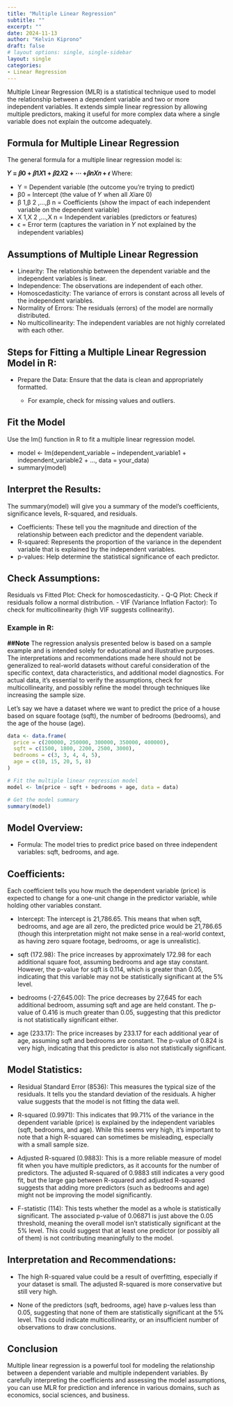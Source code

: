 ```yaml
---
title: "Multiple Linear Regression"
subtitle: ""
excerpt: ""
date: 2024-11-13
author: "Kelvin Kiprono"
draft: false
# layout options: single, single-sidebar
layout: single
categories:
- Linear Regression
---
```


Multiple Linear Regression (MLR) is a statistical technique used to model the relationship between a dependent variable and two or more independent variables. It extends simple linear regression by allowing multiple predictors, making it useful for more complex data where a single variable does not explain the outcome adequately.

## Formula for Multiple Linear Regression

The general formula for a multiple linear regression model is:

**𝑌 = 𝛽0 + 𝛽1𝑋1 + 𝛽2𝑋2 + ⋯ +𝛽𝑛𝑋𝑛 + 𝜖**
Where:

 - Y = Dependent variable (the outcome you're trying to predict)
 - β0 = Intercept (the value of 𝑌 when all 𝑋𝑖are 0)
 - β 1,β 2 ,…,β n = Coefficients (show the impact of each independent variable on the dependent variable)
 - X 1,X 2 ,…,X n = Independent variables (predictors or features)
 - ϵ = Error term (captures the variation in 𝑌 not explained by the independent variables)
 
## Assumptions of Multiple Linear Regression  

- Linearity: The relationship between the dependent variable and the independent variables is linear.
- Independence: The observations are independent of each other.
- Homoscedasticity: The variance of errors is constant across all levels of the independent variables.
- Normality of Errors: The residuals (errors) of the model are normally distributed.
- No multicollinearity: The independent variables are not highly correlated with each other.

## Steps for Fitting a Multiple Linear Regression Model in R:

- Prepare the Data: Ensure that the data is clean and appropriately formatted.

   - For example, check for missing values and outliers.
   
## Fit the Model 
Use the lm() function in R to fit a multiple linear regression model.

- model <- lm(dependent_variable ~ independent_variable1 + independent_variable2 + ..., data = your_data)
- summary(model)

## Interpret the Results: 

The summary(model) will give you a summary of the model's coefficients, significance levels, R-squared, and residuals.

- Coefficients: These tell you the magnitude and direction of the relationship between each predictor and the dependent variable.
- R-squared: Represents the proportion of the variance in the dependent variable that is explained by the independent variables.
- p-values: Help determine the statistical significance of each predictor.

## Check Assumptions:

Residuals vs Fitted Plot: Check for homoscedasticity.
- Q-Q Plot: Check if residuals follow a normal distribution.
- VIF (Variance Inflation Factor): To check for multicollinearity (high VIF suggests collinearity).

### Example in R:
**##Note**
The regression analysis presented below is based on a sample example and is intended solely for educational and illustrative purposes. The interpretations and recommendations made here should not be generalized to real-world datasets without careful consideration of the specific context, data characteristics, and additional model diagnostics. For actual data, it's essential to verify the assumptions, check for multicollinearity, and possibly refine the model through techniques like increasing the sample size.

Let’s say we have a dataset where we want to predict the price of a house based on square footage (sqft), the number of bedrooms (bedrooms), and the age of the house (age).

```r
data <- data.frame(
  price = c(200000, 250000, 300000, 350000, 400000),
  sqft = c(1500, 1800, 2200, 2500, 3000),
  bedrooms = c(3, 3, 4, 4, 5),
  age = c(10, 15, 20, 5, 8)
)
```
```r
# Fit the multiple linear regression model
model <- lm(price ~ sqft + bedrooms + age, data = data)

```

```r
# Get the model summary
summary(model)
```
## Model Overview:

- Formula: The model tries to predict price based on three independent variables: sqft, bedrooms, and age.

## Coefficients:

Each coefficient tells you how much the dependent variable (price) is expected to change for a one-unit change in the predictor variable, while holding other variables constant.

- Intercept: The intercept is 21,786.65. This means that when sqft, bedrooms, and age are all zero, the predicted price would be 21,786.65 (though this interpretation might not make sense in a real-world context, as having zero square footage, bedrooms, or age is unrealistic).

- sqft (172.98): The price increases by approximately 172.98 for each additional square foot, assuming bedrooms and age stay constant. However, the p-value for sqft is 0.114, which is greater than 0.05, indicating that this variable may not be statistically significant at the 5% level.

- bedrooms (-27,645.00): The price decreases by 27,645 for each additional bedroom, assuming sqft and age are held constant. The p-value of 0.416 is much greater than 0.05, suggesting that this predictor is not statistically significant either.

- age (233.17): The price increases by 233.17 for each additional year of age, assuming sqft and bedrooms are constant. The p-value of 0.824 is very high, indicating that this predictor is also not statistically significant.

## Model Statistics:

- Residual Standard Error (8536): This measures the typical size of the residuals. It tells you the standard deviation of the residuals. A higher value suggests that the model is not fitting the data well.

- R-squared (0.9971): This indicates that 99.71% of the variance in the dependent variable (price) is explained by the independent variables (sqft, bedrooms, and age). While this seems very high, it's important to note that a high R-squared can sometimes be misleading, especially with a small sample size.

- Adjusted R-squared (0.9883): This is a more reliable measure of model fit when you have multiple predictors, as it accounts for the number of predictors. The adjusted R-squared of 0.9883 still indicates a very good fit, but the large gap between R-squared and adjusted R-squared suggests that adding more predictors (such as bedrooms and age) might not be improving the model significantly.

- F-statistic (114): This tests whether the model as a whole is statistically significant. The associated p-value of 0.06871 is just above the 0.05 threshold, meaning the overall model isn't statistically significant at the 5% level. This could suggest that at least one predictor (or possibly all of them) is not contributing meaningfully to the model.

## Interpretation and Recommendations:

- The high R-squared value could be a result of overfitting, especially if your dataset is small. The adjusted R-squared is more conservative but still very high.

- None of the predictors (sqft, bedrooms, age) have p-values less than 0.05, suggesting that none of them are statistically significant at the 5% level. This could indicate multicollinearity, or an insufficient number of observations to draw conclusions.

## Conclusion

Multiple linear regression is a powerful tool for modeling the relationship between a dependent variable and multiple independent variables. By carefully interpreting the coefficients and assessing the model assumptions, you can use MLR for prediction and inference in various domains, such as economics, social sciences, and business.
